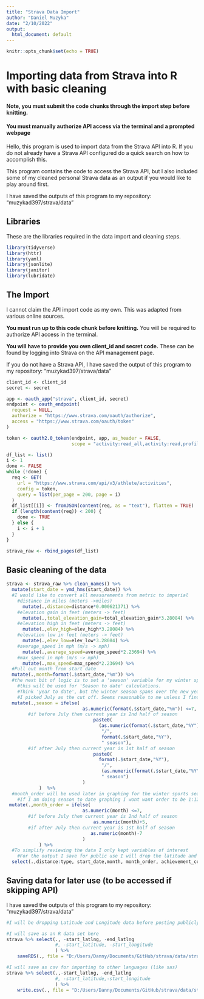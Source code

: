 ```yaml
---
title: "Strava Data Import"
author: "Daniel Muzyka"
date: "2/10/2022"
output:
  html_document: default
---
```


```r
knitr::opts_chunk$set(echo = TRUE)
```

# Importing data from Strava into R with basic cleaning
#### Note, you must submit the code chunks through the import step before knitting. 
#### You must manually authorize API access via the terminal and a prompted webpage

Hello, this program is used to import data from the Strava API into R. If you do not already have a Strava API configured do a quick search on how to accomplish this. 

This program contains the code to access the Strava API, but I also included some of my cleaned personal Strava data as an output if you would like to play around first.

I have saved the outputs of this program to my repository:
  "muzykad397/strava/data"

## Libraries
These are the libraries required in the data import and cleaning steps.

```r
library(tidyverse)
library(httr)
library(yaml)
library(jsonlite)
library(janitor)
library(lubridate)
```

## The Import

I cannot claim the API import code as my own. This was adapted from various online sources.

**You must run up to this code chunk before knitting.** You will be required to authorize API access in the terminal.

**You will have to provide you own client_id and secret code.** These can be found by logging into Strava on the API management page.

If you do not have a Strava API, I have saved the output of this program to my repository:
  "muzykad397/strava/data"

```r

client_id <- client_id
secret <- secret

app <- oauth_app("strava", client_id, secret)
endpoint <- oauth_endpoint(
  request = NULL,
  authorize = "https://www.strava.com/oauth/authorize",
  access = "https://www.strava.com/oauth/token"
)

token <- oauth2.0_token(endpoint, app, as_header = FALSE,
                        scope = "activity:read_all,activity:read,profile:read_all")

df_list <- list()
i <- 1
done <- FALSE
while (!done) {
  req <- GET(
    url = "https://www.strava.com/api/v3/athlete/activities",
    config = token,
    query = list(per_page = 200, page = i)
  )
  df_list[[i]] <- fromJSON(content(req, as = "text"), flatten = TRUE)
  if (length(content(req)) < 200) {
    done <- TRUE
  } else {
    i <- i + 1
  }
}

strava_raw <- rbind_pages(df_list)
```

## Basic cleaning of the data

```r
strava <- strava_raw %>% clean_names() %>% 
  mutate(start_date = ymd_hms(start_date)) %>% 
  #I would like to convert all measurements from metric to imperial
    #distance in miles (meters ->miles)
      mutate(.,distance=distance*0.000621371) %>% 
    #elevation gain in feet (meters -> feet)
      mutate(.,total_elevation_gain=total_elevation_gain*3.28084) %>% 
    #elevation high in feet (meters -> feet)
      mutate(.,elev_high=elev_high*3.28084) %>% 
    #elevation low in feet (meters -> feet)
      mutate(.,elev_low=elev_low*3.28084) %>% 
    #average_speed in mph (m/s -> mph)
      mutate(.,average_speed=average_speed*2.23694) %>% 
    #max_speed in mph (m/s -> mph)
      mutate(.,max_speed=max_speed*2.23694) %>% 
  #Pull out month from start date
  mutate(.,month=format(.$start_date,"%m")) %>% 
  #the next bit of logic is to set a 'season' variable for my winter sports
    #this will be used for 'Season to date' calculations. 
    #Think 'year to date', but the winter season spans over the new year
    #I picked July as the cut off. Seems reasonable to me unless I find the funds to chase winter around the globe
  mutate(.,season = ifelse(
                            as.numeric(format(.$start_date,"%m")) <=7, 
        #if before July then current year is 2nd half of season
                                paste0(
                                  (as.numeric(format(.$start_date,"%Y"))-1),
                                   "/",
                                   format(.$start_date,"%Y"),
                                   " season"),
        #if after July then current year is 1st half of season
                                paste0(
                                  format(.$start_date,"%Y"),
                                   "/",
                                   (as.numeric(format(.$start_date,"%Y"))+1),
                                   " season")
                            )
            )  %>% 
  #month_order will be used later in graphing for the winter sports season
    #If I am doing season to date graphing I wont want order to be 1:12, I want 8:12,1:7
 mutate(.,month_order = ifelse(
                            as.numeric(month) <=7, 
        #if before July then current year is 2nd half of season
                                as.numeric(month)+5,
        #if after July then current year is 1st half of season
                               as.numeric(month)-7
                            )
            ) %>% 
  #To simplify reviewing the data I only kept variables of interest
    #For the output I save for public use I will drop the latitude and longitude
  select(.,distance:type, start_date,month, month_order, achievement_count,start_latlng:max_speed,elev_high, elev_low, pr_count,season)
```

## Saving data for later use (to be accessed if skipping API)

I have saved the outputs of this program to my repository:
  "muzykad397/strava/data"

```r
#I will be dropping Latitude and Longitude data before posting publicly

#I will save as an R data set here
strava %>% select(., -start_latlng, -end_latlng
                  #, -start_latitude, -start_longitude
                  ) %>% 
    saveRDS(., file = "D:/Users/Danny/Documents/GitHub/strava/data/strava.RDS")

#I will save as csv for importing to other languages (like sas)
strava %>% select(.,-start_latlng, -end_latlng
                  #, -start_latitude,-start_longitude
                  ) %>% 
    write.csv(., file = "D:/Users/Danny/Documents/GitHub/strava/data/strava.csv")
```

